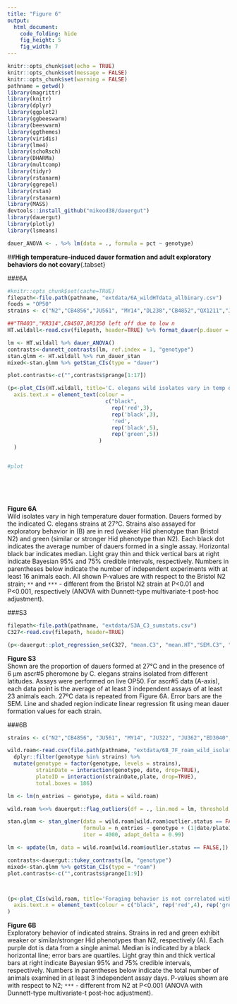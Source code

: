 ```yaml
---
title: "Figure 6"
output:
  html_document:
    code_folding: hide
    fig_height: 5
    fig_width: 7
---
```


```r
knitr::opts_chunk$set(echo = TRUE)
knitr::opts_chunk$set(message = FALSE)
knitr::opts_chunk$set(warning = FALSE)
pathname = getwd()
library(magrittr)
library(knitr)
library(dplyr)
library(ggplot2)
library(ggbeeswarm)
library(beeswarm)
library(ggthemes)
library(viridis)
library(lme4)
library(schoRsch)
library(DHARMa)
library(multcomp)
library(tidyr)
library(rstanarm)
library(ggrepel)
library(rstan)
library(rstanarm)
library(MASS)
devtools::install_github("mikeod38/dauergut")
library(dauergut)
library(plotly)
library(lsmeans)

dauer_ANOVA <- . %>% lm(data = ., formula = pct ~ genotype)
```


##__High temperature-induced dauer formation and adult exploratory behaviors do not covary__{.tabset}

###6A

```r
#knitr::opts_chunk$set(cache=TRUE)
filepath<-file.path(pathname, "extdata/6A_wildHTdata_allbinary.csv")
foods = "OP50"
strains <- c("N2","CB4856","JU561", "MY14","DL238","CB4852","QX1211","JU322","JU775","JU1400","ED3072","AB1","AB3","JU362","ED3040", "JU345","PX178","CB3198")

##"TR403","KR314",CB4507,DR1350 left off due to low n
HT.wildall<-read.csv(filepath, header=TRUE) %>% format_dauer(p.dauer = "exclude")

lm <- HT.wildall %>% dauer_ANOVA()
contrasts<-dunnett_contrasts(lm, ref.index = 1, "genotype")
stan.glmm <- HT.wildall %>% run_dauer_stan
mixed<-stan.glmm %>% getStan_CIs(type = "dauer")

plot.contrasts<-c("",contrasts$prange[1:17])

(p<-plot_CIs(HT.wildall, title='C. elegans wild isolates vary in temp dependent dauer formation', plot.contrasts, ypos = 1.075, type = "dauer", labels = strains)) + theme(
  axis.text.x = element_text(colour =
                               c("black",
                                 rep('red',3),
                                 rep('black',3),
                                 'red',
                                 rep('black',5),
                                 rep('green',5))
                             )
  )


#plot 
```
<br>
<br>
</br>

**Figure 6A**  
Wild isolates vary in high temperature dauer formation. Dauers formed by the indicated C. elegans strains at 27°C. Strains also assayed for exploratory behavior in (B) are in red (weaker Hid phenotype than Bristol N2) and green (similar or stronger Hid phenotype than N2). Each black dot indicates the average number of dauers formed in a single assay. Horizontal black bar indicates median. Light gray thin and thick vertical bars at right indicate Bayesian 95% and 75% credible intervals, respectively. Numbers in parentheses below indicate the number of independent experiments with at least 16 animals each. All shown P-values are with respect to the Bristol N2 strain; `**` and `***` - different from the Bristol N2 strain at P<0.01 and P<0.001, respectively (ANOVA with Dunnett-type multivariate-t post-hoc adjustment). 


###S3

```r
filepath<-file.path(pathname, "extdata/S3A_C3_sumstats.csv")
C327<-read.csv(filepath, header=TRUE)

(p<-dauergut::plot_regression_se(C327, "mean.C3", "mean.HT","SEM.C3", "SEM.HT"))

```

**Figure S3**  
Shown are the proportion of dauers formed at 27°C and in the presence of 6 μm ascr#5 pheromone by C. elegans strains isolated from different latitudes. Assays were performed on live OP50. For ascr#5 data (A-axis), each data point is the average of at least 3 independent assays of at least 23 animals each. 27ºC data is repeated from Figure 6A. Error bars are the SEM. Line and shaded region indicate linear regression fit using mean dauer formation values for each strain. 


###6B
```r

strains <- c("N2","CB4856", "JU561", "MY14", "JU322", "JU362","ED3040", "JU345", "PX178", "CB3198")

wild.roam<-read.csv(file.path(pathname, "extdata/6B_7F_roam_wild_isolates.csv")) %>%
  dplyr::filter(genotype %in% strains) %>%
  mutate(genotype = factor(genotype, levels = strains),
         strainDate = interaction(genotype, date, drop=TRUE),
         plateID = interaction(strainDate,plate, drop=TRUE),
         total.boxes = 186)

lm <- lm(n_entries ~ genotype, data = wild.roam)

wild.roam %<>% dauergut::flag_outliers(df = ., lin.mod = lm, threshold = 4, noplot=TRUE)

stan.glmm <- stan_glmer(data = wild.roam[wild.roam$outlier.status == FALSE,], 
                        formula = n_entries ~ genotype + (1|date/plateID), family = "poisson",
                        iter = 4000, adapt_delta = 0.99)

lm <- update(lm, data = wild.roam[wild.roam$outlier.status == FALSE,])

contrasts<-dauergut::tukey_contrasts(lm, "genotype")
mixed<-stan.glmm %>% getStan_CIs(type = "roam")
plot.contrasts<-c("",contrasts$prange[1:9])



(p<-plot_CIs(wild.roam, title='Foraging behavior is not correlated with Hid phenotypes', plot.contrasts=plot.contrasts, ypos = 800, offset = 50, type = "grid", labels = strains)) + theme(
  axis.text.x = element_text(colour = c("black", rep('red',4), rep('green',5)))
)


```

**Figure 6B**  
Exploratory behavior of indicated strains. Strains in red and green exhibit weaker or similar/stronger Hid phenotypes than N2, respectively (A). Each purple dot is data from a single animal. Median is indicated by a black horizontal line; error bars are quartiles. Light gray thin and thick vertical bars at right indicate Bayesian 95% and 75% credible intervals, respectively. Numbers in parentheses below indicate the total number of animals examined in at least 3 independent assay days. P-values shown are with respect to N2; `***` - different from N2 at P<0.001 (ANOVA with Dunnett-type multivariate-t post-hoc adjustment).
